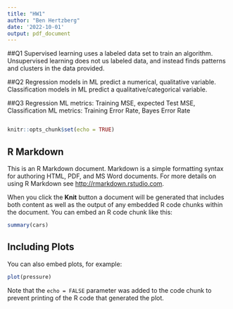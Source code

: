 ```yaml
---
title: "HW1"
author: "Ben Hertzberg"
date: '2022-10-01'
output: pdf_document
---
```


##Q1
Supervised learning uses a labeled data set to train an algorithm. Unsupervised learning does not us labeled data, and instead finds patterns and clusters in the data provided.

##Q2
Regression models in ML predict a numerical, qualitative variable. Classification models in ML predict a qualitative/categorical variable.

##Q3
Regression ML metrics: Training MSE, expected Test MSE, 
Classification ML metrics: Training Error Rate, Bayes Error Rate 

```r

```


```r
knitr::opts_chunk$set(echo = TRUE)
```

## R Markdown

This is an R Markdown document. Markdown is a simple formatting syntax for authoring HTML, PDF, and MS Word documents. For more details on using R Markdown see <http://rmarkdown.rstudio.com>.

When you click the **Knit** button a document will be generated that includes both content as well as the output of any embedded R code chunks within the document. You can embed an R code chunk like this:

```r
summary(cars)
```

## Including Plots

You can also embed plots, for example:

```r
plot(pressure)
```

Note that the `echo = FALSE` parameter was added to the code chunk to prevent printing of the R code that generated the plot.
